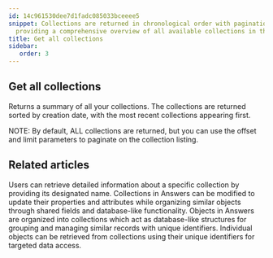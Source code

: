 ```yaml
---
id: 14c961530dee7d1fadc085033bceeee5
snippet: Collections are returned in chronological order with pagination support,
  providing a comprehensive overview of all available collections in the system.
title: Get all collections
sidebar:
   order: 3
---
```


## Get all collections

Returns a summary of all your collections. The collections are returned sorted by creation date, with the most recent collections appearing first.

NOTE: By default, ALL collections are returned, but you can use the offset and limit parameters to paginate on the collection listing.


## Related articles
<CardGrid>
<LinkTitleCard header="<b>Collections > Get a collection</b>" href="/products/answers/collections/get-collection/" > Users can retrieve detailed information about a specific collection by providing its designated name. </LinkTitleCard>
<LinkTitleCard header="<b>Collections > Update a collection</b>" href="/products/answers/collections/update-collection/" > Collections in Answers can be modified to update their properties and attributes while organizing similar objects through shared fields and database-like functionality. </LinkTitleCard>
<LinkTitleCard header="<b>Answers > Collections</b>" href="/products/answers/collections/" > Objects in Answers are organized into collections which act as database-like structures for grouping and managing similar records with unique identifiers. </LinkTitleCard>
<LinkTitleCard header="<b>Objects > Get an object</b>" href="/products/answers/objects/get-object/" > Individual objects can be retrieved from collections using their unique identifiers for targeted data access. </LinkTitleCard>
</CardGrid>